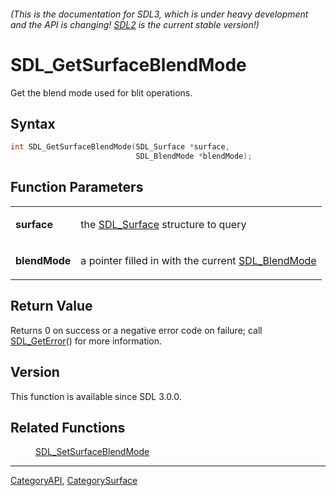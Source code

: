 ====== (This is the documentation for SDL3, which is under heavy development and the API is changing! [https://wiki.libsdl.org/ SDL2] is the current stable version!) ======
= SDL_GetSurfaceBlendMode =

Get the blend mode used for blit operations.

== Syntax ==

<syntaxhighlight lang='c'>
int SDL_GetSurfaceBlendMode(SDL_Surface *surface,
                            SDL_BlendMode *blendMode);
</syntaxhighlight>

== Function Parameters ==

{|
|'''surface'''
|the [[SDL_Surface]] structure to query
|-
|'''blendMode'''
|a pointer filled in with the current [[SDL_BlendMode]]
|}

== Return Value ==

Returns 0 on success or a negative error code on failure; call
[[SDL_GetError]]() for more information.

== Version ==

This function is available since SDL 3.0.0.

== Related Functions ==

:[[SDL_SetSurfaceBlendMode]]

----
[[CategoryAPI]], [[CategorySurface]]


